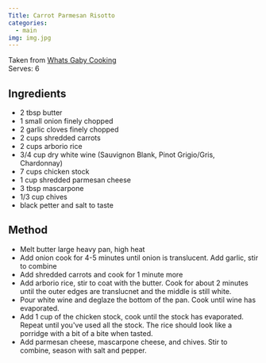 ```yaml
---
Title: Carrot Parmesan Risotto
categories:
  - main
img: img.jpg
---
```


Taken from [Whats Gaby Cooking](https://whatsgabycooking.com/carrot-and-parmesan-risotto/)
\
Serves: 6

## Ingredients
- 2 tbsp butter
- 1 small onion finely chopped
- 2 garlic cloves finely chopped
- 2 cups shredded carrots
- 2 cups arborio rice
- 3/4 cup dry white wine (Sauvignon Blank, Pinot Grigio/Gris, Chardonnay)
- 7 cups chicken stock
- 1 cup shredded parmesan cheese
- 3 tbsp mascarpone
- 1/3 cup chives
- black petter and salt to taste

## Method
- Melt butter large heavy pan, high heat
- Add onion cook for 4-5 minutes until onion is translucent.  Add garlic, stir to combine
- Add shredded carrots and cook for 1 minute more
- Add arborio rice, stir to coat with the butter.  Cook for about 2 minutes until the outer edges are translucnet and the middle is still white.
- Pour white wine and deglaze the bottom of the pan.  Cook until wine has evaporated.
- Add 1 cup of the chicken stock, cook until the stock has evaporated.  Repeat until you've used all the stock.  The rice should look like a porridge with a bit of a bite when tasted.
- Add parmesan cheese, mascarpone cheese, and chives.  Stir to combine, season with salt and pepper.
